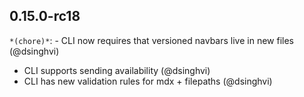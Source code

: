 ## 0.15.0-rc18
`*(chore)*`: - CLI now requires that versioned navbars live in new files (@dsinghvi) 
- CLI supports sending availability (@dsinghvi) 
- CLI has new validation rules for mdx + filepaths (@dsinghvi) 

